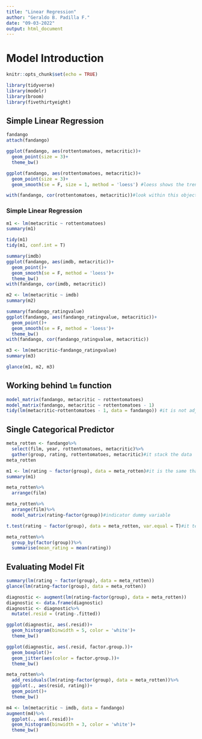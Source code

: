 ```yaml
---
title: "Linear Regression"
author: "Geraldo B. Padilla F."
date: "09-03-2022"
output: html_document
---
```


# Model Introduction
```r
knitr::opts_chunk$set(echo = TRUE)
```

```r
library(tidyverse)
library(modelr)
library(broom)
library(fivethirtyeight)
```

## Simple Linear Regression

```r
fandango
attach(fandango)

ggplot(fandango, aes(rottentomatoes, metacritic))+
  geom_point(size = 3)+
  theme_bw()

ggplot(fandango, aes(rottentomatoes, metacritic))+
  geom_point(size = 3)+
  geom_smooth(se = F, size = 1, method = 'loess') #loess shows the trend in the data via local regressions at different points on the x axis.

with(fandango, cor(rottentomatoes, metacritic))#look within this object for these variables
```

### Simple Linear Regression
```r
m1 <- lm(metacritic ~ rottentomatoes)
summary(m1)

tidy(m1)
tidy(m1, conf.int = T)

summary(imdb)
ggplot(fandango, aes(imdb, metacritic))+
  geom_point()+
  geom_smooth(se = F, method = 'loess')+
  theme_bw()
with(fandango, cor(imdb, metacritic))

m2 <- lm(metacritic ~ imdb)
summary(m2)

summary(fandango_ratingvalue)
ggplot(fandango, aes(fandango_ratingvalue, metacritic))+
  geom_point()+
  geom_smooth(se = F, method = 'loess')+
  theme_bw()
with(fandango, cor(fandango_ratingvalue, metacritic))

m3 <- lm(metacritic~fandango_ratingvalue)
summary(m3)

glance(m1, m2, m3)
```

## Working behind `lm` function

```r
model_matrix(fandango, metacritic ~ rottentomatoes)
model_matrix(fandango, metacritic ~ rottentomatoes - 1)
tidy(lm(metacritic~rottentomatoes - 1, data = fandango)) #it is not adjusting by the mean of y
```

## Single Categorical Predictor

```r
meta_rotten <- fandango%>%
  select(film, year, rottentomatoes, metacritic)%>%
  gather(group, rating, rottentomatoes, metacritic)#it stack the data
meta_rotten

m1 <- lm(rating ~ factor(group), data = meta_rotten)#it is the same that a t.test function
summary(m1)

meta_rotten%>%
  arrange(film)

meta_rotten%>%
  arrange(film)%>%
  model_matrix(rating~factor(group))#indicator dummy variable

t.test(rating ~ factor(group), data = meta_rotten, var.equal = T)#it tests homogeneity of variance

meta_rotten%>%
  group_by(factor(group))%>%
  summarise(mean_rating = mean(rating))
```

## Evaluating Model Fit

```r
summary(lm(rating ~ factor(group), data = meta_rotten))
glance(lm(rating~factor(group), data = meta_rotten))

diagnostic <- augment(lm(rating~factor(group), data = meta_rotten))
diagnostic <- data.frame(diagnostic)
diagnostic <- diagnostic%>%
  mutate(.resid = (rating-.fitted))

ggplot(diagnostic, aes(.resid))+
  geom_histogram(binwidth = 5, color = 'white')+
  theme_bw()

ggplot(diagnostic, aes(.resid, factor.group.))+
  geom_boxplot()+
  geom_jitter(aes(color = factor.group.))+
  theme_bw()

meta_rotten%>%
  add_residuals(lm(rating~factor(group), data = meta_rotten))%>%
  ggplot(., aes(resid, rating))+
  geom_point()+
  theme_bw()

m4 <- lm(metacritic ~ imdb, data = fandango)
augment(m4)%>%
  ggplot(., aes(.resid))+
  geom_histogram(binwidth = 3, color = 'white')+
  theme_bw()

```

